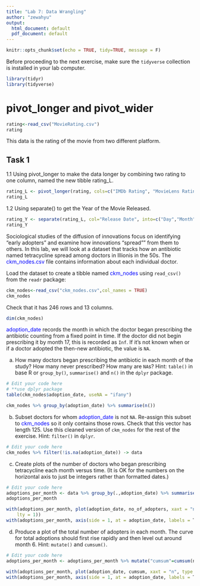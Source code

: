 ---
title: "Lab 7: Data Wrangling"
author: "zewahyu"
output:
  html_document: default
  pdf_document: default
---

```{r setup, include=FALSE}
knitr::opts_chunk$set(echo = TRUE, tidy=TRUE, message = F)

```

Before proceeding to the next exercise, make sure the `tidyverse` collection is installed in your lab computer.

```{r results='hide', message=FALSE, warning=FALSE}
library(tidyr)
library(tidyverse)

```

# pivot_longer and pivot_wider
```{r }
rating<-read_csv("MovieRating.csv")
rating
```
This data is the rating of the movie from two different platform.

## Task 1
1.1 Using pivot_longer to make the data longer by combining two rating to one column, named the new tibble rating_L.
```{r task 1.1, echo=FALSE}
rating_L <- pivot_longer(rating, cols=c("IMDb Rating", "MovieLens Rating"), names_to="Platform", values_to="Rating")
rating_L
```
1.2 Using separate() to get the Year of the Movie Released.
```{r task 1.2, echo=FALSE}
rating_Y <- separate(rating_L, col="Release Date", into=c("Day","Month","Year"), sep="/")
rating_Y
```



Sociological studies of the diffusion of innovations focus on identifying "early adopters" and examine how innovations "spread"" from them to others. In this lab, we will look at a dataset that tracks how an antibiotic named tetracycline spread among doctors in Illionis in the 50s. The <span style="color:blue">ckm_nodes.csv</span> file contains information about each individual doctor. 

Load the dataset to create a tibble named <span style="color:blue">ckm_nodes</span> using `read_csv()` from the `readr` package:

```{r}
ckm_nodes<-read_csv("ckm_nodes.csv",col_names = TRUE)
ckm_nodes
```

Check that it has 246 rows and 13 columns.

```{r}
dim(ckm_nodes)
```

<span style="color:blue">adoption_date</span> records the month in which the doctor began prescribing the antibiotic counting from a fixed point in time. If the doctor did not begin prescribing it by month 17, this is recorded as `Inf`. If it's not known when or if a doctor adopted the then-new antibiotic, the value is `NA`.

a. How many doctors began prescribing the antibiotic in each month of the study? How many never prescribed? How many are `NA`s? Hint: `table()` in base R or `group_by()`, `summarise()` and `n()` in the `dplyr` package.

```{r task2, echo=FALSE}
# Edit your code here
# **use dplyr package
table(ckm_nodes$adoption_date, useNA = "ifany")

ckm_nodes %>% group_by(adoption_date) %>% summarise(n())
```

b. Subset doctors for whom <span style="color:blue">adoption_date</span> is not `NA`. Re-assign this subset to <span style="color:blue">ckm_nodes</span> so it only contains those rows. Check that this vector has length 125. Use this cleaned version of `ckm_nodes` for the rest of the exercise. Hint: `filter()` in `dplyr`.

```{r task3, echo=FALSE}
# Edit your code here
ckm_nodes %>% filter(!is.na(adoption_date)) -> data


```

c. Create plots of the number of doctors who began prescribing tetracycline each month versus time. (It is OK for the numbers on the horizontal axis to just be integers rather than formatted dates.) 

```{r task4, echo=FALSE}
# Edit your code here
adoptions_per_month <- data %>% group_by(.,adoption_date) %>% summarise("no_of_adopters"=n())
adoptions_per_month

with(adoptions_per_month, plot(adoption_date, no_of_adopters, xaxt = "n", type = "l", 
    lty = 1))
with(adoptions_per_month, axis(side = 1, at = adoption_date, labels = T))

```

d. Produce a plot of the total number of adopters in each month. The curve for total adoptions should first rise rapidly and then level out around month 6. Hint: `mutate()` and `cumsum()`.

```{r task5, echo=FALSE}
# Edit your code here
adoptions_per_month <- adoptions_per_month %>% mutate("cumsum"=cumsum(no_of_adopters))

with(adoptions_per_month, plot(adoption_date, cumsum, xaxt = "n", type = "l", lty = 1))
with(adoptions_per_month, axis(side = 1, at = adoption_date, labels = T))


```

